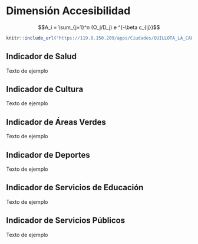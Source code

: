 # Dimensión Accesibilidad {#accesibilidad}

$$A_i = \sum_{j=1}^n (O_j/D_j) e ^{-\beta c_{ij}}$$



```r

knitr::include_url("https://119.8.150.209/apps/Ciudades/QUILLOTA_LA_CALERA/ZONAS/", height = "500px")
```


## Indicador de Salud

Texto de ejemplo 

## Indicador de Cultura

Texto de ejemplo 

## Indicador de Áreas Verdes

Texto de ejemplo 

## Indicador de Deportes

Texto de ejemplo 

## Indicador de Servicios de Educación

Texto de ejemplo 

## Indicador de Servicios Públicos

Texto de ejemplo 
